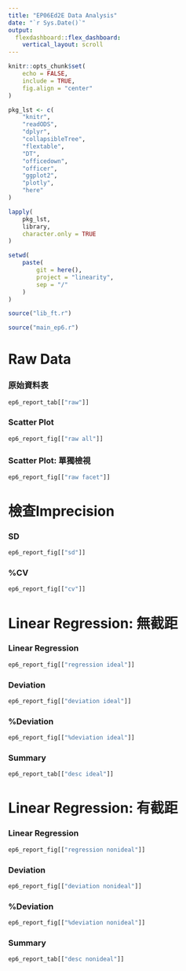 ```yaml
---
title: "EP06Ed2E Data Analysis"
date: "`r Sys.Date()`"
output: 
  flexdashboard::flex_dashboard:
    vertical_layout: scroll
---
```


```r
knitr::opts_chunk$set(
    echo = FALSE,
    include = TRUE,
    fig.align = "center"
)
```

```r
pkg_lst <- c(
    "knitr",
    "readODS",
    "dplyr",
    "collapsibleTree",
    "flextable",
    "DT",
    "officedown",
    "officer",
    "ggplot2",
    "plotly",
    "here"
)

lapply(
    pkg_lst,
    library,
    character.only = TRUE
)

setwd(
    paste(
        git = here(),
        project = "linearity",
        sep = "/"
    )
)

source("lib_ft.r")
```

```r
source("main_ep6.r")
```

Raw Data
================

### 原始資料表
    
```r
ep6_report_tab[["raw"]]
```
    
### Scatter Plot

```r
ep6_report_fig[["raw all"]]
```

### Scatter Plot: 單獨檢視

```r
ep6_report_fig[["raw facet"]]
```

檢查Imprecision
================

### SD

```r
ep6_report_fig[["sd"]]
```

### %CV

```r
ep6_report_fig[["cv"]]
```

Linear Regression: 無截距
================

### Linear Regression

```r
ep6_report_fig[["regression ideal"]]
```

### Deviation

```r
ep6_report_fig[["deviation ideal"]]
```

### %Deviation

```r
ep6_report_fig[["%deviation ideal"]]
```

### Summary

```r
ep6_report_tab[["desc ideal"]]
```


Linear Regression: 有截距
================

### Linear Regression

```r
ep6_report_fig[["regression nonideal"]]
```

### Deviation

```r
ep6_report_fig[["deviation nonideal"]]
```

### %Deviation

```r
ep6_report_fig[["%deviation nonideal"]]
```

### Summary

```r
ep6_report_tab[["desc nonideal"]]
```